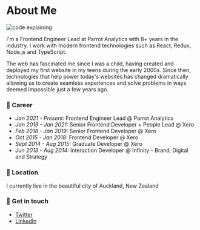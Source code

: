 
<div className={styles.Document}>

# About Me

<img src={meImg} className={styles.ProfileImg} alt="code explaining" />

I'm a Frontend Engineer Lead at Parrot Analytics with 8+ years in the industry. I work with modern frontend
technologies such as React, Redux, Node.js and TypeScript.

The web has fascinated me since I was a child, having created and deployed my first website in my teens during the early 2000s.
Since then, technologies that help power today's websites has changed dramatically allowing us to create seamless
experiences and solve problems in ways deemed impossible just a few years ago.

### 💼 Career

* _Jan 2021 - Present:_ Frontend Engineer Lead @ Parrot Analytics
* _Jan 2019 - Jan 2021:_ Senior Frontend Developer + People Lead @ Xero
* _Feb 2018 - Jan 2019:_ Senior Frontend Developer @ Xero
* _Oct 2015 - Jan 2018:_ Frontend Developer @ Xero
* _Sept 2014 - Aug 2015:_ Graduate Developer @ Xero
* _Jun 2013 - Aug 2014:_ Interaction Developer @ Infinity - Brand, Digital and Strategy

### 📍 Location

I currently live in the beautiful city of Auckland, New Zealand

### 📩  Get in touch

* [Twitter](https://twitter.com/jishaal)
* [LinkedIn](https://www.linkedin.com/in/jishaal)

</div>
